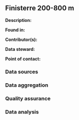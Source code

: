 ## Finisterre 200-800 m

**Description:** 


**Found in:**

**Contributor(s):**

**Data steward:**

**Point of contact:**

### Data sources

### Data aggregation

### Quality assurance

### Data analysis
